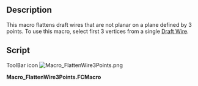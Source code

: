 <languages/>
<translate>
<!--T:1-->
{{Macro
|Name=FlattenWire3Points
|Icon=Macro_FlattenWire3Points.png
|Description=This macro flattens draft wires that are not planar on a plane defined by 3 points.<br/> To use this macro, select first 3 vertices from a single Draft Wire.
|Author=Yorik
|Version=1.0
|Date=2016-02-06
|FCVersion=All
|Download=[https://wiki.freecad.org/images/1/1e/Macro_FlattenWire3Points.png ToolBar Icon]
}}

==Description== <!--T:2-->
This macro flattens draft wires that are not planar on a plane defined by 3 points. To use this macro, select first 3 vertices from a single [[Draft Wire]].

==Script== <!--T:3-->

<!--T:4-->
ToolBar icon [[Image:Macro_FlattenWire3Points.png]]
</translate>

'''Macro_FlattenWire3Points.FCMacro'''

{{MacroCode|code=

 import FreeCAD,FreeCADGui,Draft
 
 # check selection
 sel = FreeCADGui.Selection.getSelectionEx()
 ok = True
 if len(sel) != 1:
    FreeCAD.Console.PrintError("Please select 3 vertices from one Draft wire\n")
    ok = False
 sel = sel[0]
 if Draft.getType(sel.Object) not in ["Wire","BSpline"]:
    FreeCAD.Console.PrintError("Please select 3 vertices from one Draft wire\n")
    ok = False
 if len(sel.SubElementNames) != 3:
    FreeCAD.Console.PrintError("Please select 3 vertices from one Draft wire\n")
    ok = False
 for e in sel.SubElementNames:
    if not "Vertex" in e:
        FreeCAD.Console.PrintError("Please select 3 vertices from one Draft wire\n")
        ok = False
 
 if ok:
    # define a plane
    p1 = getattr(sel.Object.Shape,sel.SubElementNames[0]).Point
    p2 = getattr(sel.Object.Shape,sel.SubElementNames[1]).Point
    p3 = getattr(sel.Object.Shape,sel.SubElementNames[2]).Point
    p4 = p2.sub(p1).cross(p3.sub(p1))
    
    # project wire points
    points = []
    for p in sel.Object.Points:
        points.append(p.projectToPlane(p1,p4))
    sel.Object.Points = points
}}